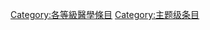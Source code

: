 {{Articles by Quality|topic=医学|project=医学|format=TOC}}
{{Wikipedia category}}
{{emptycat}}

{{catmore1|[[Wikipedia:医学專題|Wikipedia:医学專題]]}}

[[Category:各等級醫學條目|Category:各等級醫學條目]]
[[Category:主题级条目|Category:主题级条目]]